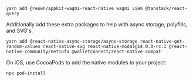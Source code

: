 ```
yarn add @reown/appkit-wagmi-react-native wagmi viem @tanstack/react-query
```

Additionally add these extra packages to help with async storage, polyfills, and SVG's.

```
yarn add @react-native-async-storage/async-storage react-native-get-random-values react-native-svg react-native-modal@14.0.0-rc.1 @react-native-community/netinfo @walletconnect/react-native-compat
```

On iOS, use CocoaPods to add the native modules to your project:

```
npx pod-install
```
